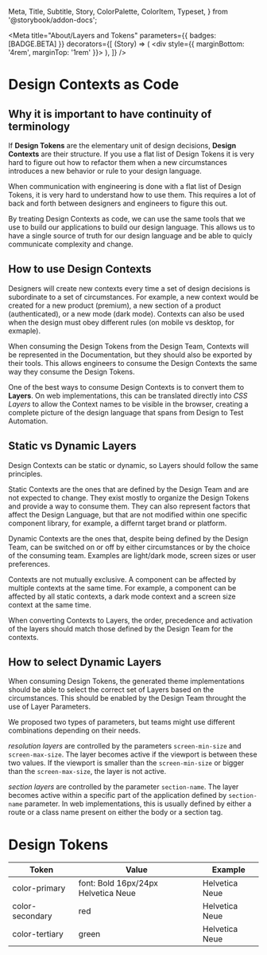   Meta,
  Title,
  Subtitle,
  Story,
  ColorPalette,
  ColorItem,
  Typeset,
} from '@storybook/addon-docs';

<Meta
  title="About/Layers and Tokens"
  parameters={{ badges: [BADGE.BETA] }}
  decorators={[
    (Story) => (
      <div style={{ marginBottom: '4rem', marginTop: '1rem' }}>
        <Story />
      </div>
    ),
  ]}
/>

# Design Contexts as Code

## Why it is important to have continuity of terminology

If **Design Tokens** are the elementary unit of design decisions, **Design Contexts** are their structure. If you use a flat list of Design Tokens it is very hard to figure out how to refactor them when a new circumstances introduces a new behavior or rule to your design language.

When communication with engineering is done with a flat list of Design Tokens, it is very hard to understand how to use them. This requires a lot of back and forth between designers and engineers to figure this out.

By treating Design Contexts as code, we can use the same tools that we use to build our applications to build our design language. This allows us to have a single source of truth for our design language and be able to quicly communicate complexity and change.

## How to use Design Contexts

Designers will create new contexts every time a set of design decisions is subordinate to a set of circumstances. For example, a new context would be created for a new product (premium), a new section of a product (authenticated), or a new mode (dark mode). Contexts can also be used when the design must obey different rules (on mobile vs desktop, for exmaple).

When consuming the Design Tokens from the Design Team, Contexts will be represented in the Documentation, but they should also be exported by their tools. This allows engineers to consume the Design Contexts the same way they consume the Design Tokens.

One of the best ways to consume Design Contexts is to convert them to **Layers**. On web implementations, this can be translated directly into _CSS Layers_ to allow the Context names to be visible in the browser, creating a complete picture of the design language that spans from Design to Test Automation.

## Static vs Dynamic Layers

Design Contexts can be static or dynamic, so Layers should follow the same principles.

Static Contexts are the ones that are defined by the Design Team and are not expected to change. They exist mostly to organize the Design Tokens and provide a way to consume them. They can also represent factors that affect the Design Language, but that are not modified within one specific component library, for example, a differnt target brand or platform.

Dynamic Contexts are the ones that, despite being defined by the Design Team, can be switched on or off by either circumstances or by the choice of the consuming team. Examples are light/dark mode, screen sizes or user preferences.

Contexts are not mutually exclusive. A component can be affected by multiple contexts at the same time. For example, a component can be affected by all static contexts, a dark mode context and a screen size context at the same time.

When converting Contexts to Layers, the order, precedence and activation of the layers should match those defined by the Design Team for the contexts.

## How to select Dynamic Layers

When consuming Design Tokens, the generated theme implementations should be able to select the correct set of Layers based on the circumstances. This should be enabled by the Design Team throught the use of Layer Parameters.

We proposed two types of parameters, but teams might use different combinations depending on their needs.

_resolution layers_ are controlled by the parameters `screen-min-size` and `screen-max-size`. The layer becomes active if the viewport is between these two values. If the viewport is smaller than the `screen-min-size` or bigger than the `screen-max-size`, the layer is not active.

_section layers_ are controlled by the parameter `section-name`. The layer becomes active within a specific part of the application defined by `section-name` parameter. In web implementations, this is usually defined by either a route or a class name present on either the body or a section tag.

# Design Tokens

<table>
  <thead>
    <tr>
      <th>Token</th>
      <th>Value</th>
      <th>Example</th>
    </tr>
  </thead>
  <tbody>
    <tr>
      <td>color-primary</td>
      <td>font: Bold 16px/24px Helvetica Neue</td>
      <td>
        <span style={{ font: 'Bold 16px/24px Helvetica Neue' }}>
          Helvetica Neue
        </span>
      </td>
    </tr>
    <tr>
      <td>color-secondary</td>
      <td>red</td>
      <td>
        <span style={{ font: 'Bold 16px/24px Helvetica Neue' }}>
          Helvetica Neue
        </span>
      </td>
    </tr>
    <tr>
      <td>color-tertiary</td>
      <td>green</td>
      <td>
        <span style={{ font: 'Bold 16px/24px Helvetica Neue' }}>
          Helvetica Neue
        </span>
      </td>
    </tr>
  </tbody>
</table>
